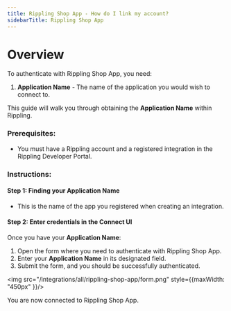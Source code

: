 ```yaml
---
title: Rippling Shop App - How do I link my account?
sidebarTitle: Rippling Shop App
---
```



# Overview

To authenticate with Rippling Shop App, you need:
1. **Application Name** - The name of the application you would wish to connect to.

This guide will walk you through obtaining the **Application Name** within Rippling.

### Prerequisites:

- You must have a Rippling account and a registered integration in the Rippling Developer Portal.

### Instructions:

#### Step 1: Finding your Application Name
-   This is the name of the app you registered when creating an integration. 

#### Step 2: Enter credentials in the Connect UI

Once you have your **Application Name**:
1. Open the form where you need to authenticate with Rippling Shop App.
2. Enter your **Application Name** in its designated field.
3. Submit the form, and you should be successfully authenticated.


<img src="/integrations/all/rippling-shop-app/form.png" style={{maxWidth: "450px" }}/>

You are now connected to Rippling Shop App.
 